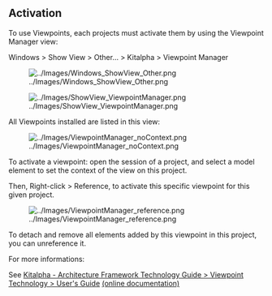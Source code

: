 == Activation ==

To use Viewpoints, each projects must activate them by using the Viewpoint Manager view:

Windows > Show View > Other... > Kitalpha > Viewpoint Manager

[[Image:../Images/Windows_ShowView_Other.png]]

[[Image:../Images/ShowView_ViewpointManager.png]]

All Viewpoints installed are listed in this view:

[[Image:../Images/ViewpointManager_noContext.png]]

To activate a viewpoint: open the session of a project, and select a model element to set the context of the view on this project.

Then, Right-click > Reference, to activate this specific viewpoint for this given project.

[[Image:../Images/ViewpointManager_reference.png]]

To detach and remove all elements added by this viewpoint in this project, you can unreference it.

For more informations:

See [[../help/topic/org.polarsys.kitalpha.ad.doc/html/usersguide/viewpointmanager.html|Kitalpha - Architecture Framework Technology Guide > Viewpoint Technology > User's Guide]] <span class="github-link">[[https://github.com/eclipse/kitalpha/blob/master/architecture%20description/doc/plugins/org.polarsys.kitalpha.ad.doc/html/usersguide/viewpointmanager.mediawiki|(online documentation)]]</span>
